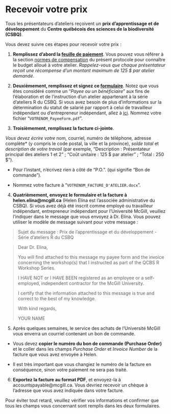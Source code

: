# Recevoir votre prix {#payment-fr}

Tous les présentateurs d'ateliers reçoivent un **prix d'apprentissage et de développement** du **Centre québécois des sciences de la biodiversité (CSBQ)**.

Vous devez suivre ces étapes pour recevoir votre prix :

1. **Remplissez d'abord la [feuille de paiement]()**. Vous pouvez vous référer à la section [normes de compensation](#préparation-fr) du présent protocole pour connaître le budget alloué à votre atelier. *Rappelez-vous que chaque présentateur reçoit une récompense d'un montant maximum de 125 $ par atelier demandé*.

2. **Deuxièmement, remplissez et signez ce [formulaire](https://www.mcgill.ca/financialservices/files/financialservices/employee_or_selfemployed_20120815_questionnaire_fis_fr.pdf)**. Notez que vous êtes considéré comme un "*Payee ou un bénéficiaire*" aux fins de l'élaboration et de l'instruction d'un atelier appartenant à la série d'ateliers R du CSBQ. Si vous avez besoin de plus d'informations sur la détermination du statut de salarié par rapport à celui de travailleur indépendant ou d'entrepreneur indépendant, allez à [ici](https://www.mcgill.ca/financialservices/policies/emplself#pr2-determination-of-employee-vs-self-employed-independent-contractor). Nommez votre fichier "`VOTRENOM_PayeeForm.pdf`".

3. **Troisièmement, remplissez la facture ci-jointe**. 

  *Vous devez écrire votre *nom*, *courriel*, *numéro de téléphone*, *adresse complète* (y compris le code postal, la ville et la province), *solde total* et *description de votre travail* (par exemple, "Description : Présentateur principal des ateliers 1 et 2" ; "Coût unitaire : 125 $ par atelier" ; "Total : 250 $"). 
  
  * Pour l'instant, n'écrivez rien à côté de "P.O.". (qui signifie "Bon de commande").
  
  * Nommez votre facture à "`VOTRENOM_FACTURE_D'ATELIER.docx`".
  
4. **Quatrièmement, envoyez le formulaire et la facture à helen.elina@mcgill.ca** (Helen Elina est l'associée administrative du CSBQ). Si vous avez déjà été inscrit comme employé ou travailleur indépendant, entrepreneur indépendant pour l'Université McGill, veuillez l'indiquer dans le message que vous envoyez à Dr. Elina. Vous pouvez utiliser le modèle de message suivant pour votre message :

> Sujet du message : Prix de l'apprentissage et du développement - Série d'ateliers R du CSBQ

> Dear Dr. Elina,
>
> You will find attached to this message my payee form and the invoice concerning the workshop(s) that I instructed as part of the QCBS R Workshop Series.
>
> I HAVE NOT or I HAVE BEEN registered as an employee or a self-employed, independent contractor for the McGill University.
>
> I certify that the information attached to this message is true and correct to the best of my knowledge.
>
> With kind regards,
>
> YOUR NAME

5. Après quelques semaines, le service des achats de l'Université McGill vous enverra un courriel contenant un bon de commande. 

* Vous devez **copier le numéro du bon de commande (Purchase Order)** et le coller dans les champs *Purchase Order* et *Invoice Number* de la facture que vous avez envoyée à Helen.

* Il est très important que vous changiez le numéro de la facture en conséquence, sinon votre paiement ne sera pas traité.

6. **Exportez la facture au format PDF**, et envoyez-la à accountspayable@mcgill.ca. Vous devriez recevoir un chèque à l'adresse que vous avez indiquée dans votre facture.

Pour éviter tout retard, veuillez vérifier vos informations et confirmer que tous les champs vous concernant sont remplis dans les deux formulaires.

